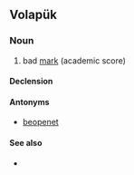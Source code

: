 ==Volapük==

===Noun===
{{vo-noun}}

# bad [[mark]] (academic score)

====Declension====
{{vo-decl-noun}}

====Antonyms====
* [[beopenet]]

====See also====
* {{l|vo|penet}}